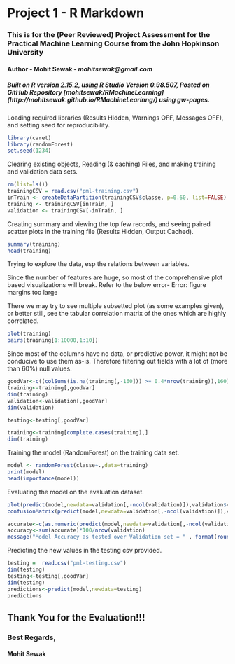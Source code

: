 
<!-- background: #b2cdb7 -->
<!-- color: #fff -->
<!-- font: din -->

Project 1 - R Markdown
========================================================


### This is for the (Peer Reviewed) Project Assessment for the Practical Machine Learning Course from the John Hopkinson University

#### **Author** - Mohit Sewak - *mohitsewak@gmail.com*

##### Built on R version 2.15.2, using R Studio Version 0.98.507, Posted on GitHub Repository [mohitsewak/RMachineLearning] (http://mohitsewak.github.io/RMachineLearinng/) using gw-pages.


Loading required libraries (Results Hidden, Warnings OFF, Messages OFF), and setting seed for reproducibility.

```r
library(caret)
library(randomForest)
set.seed(1234)
```

Clearing existing objects, Reading (& caching) Files, and making training and validation data sets.

```r
rm(list=ls())
trainingCSV = read.csv("pml-training.csv")
inTrain <- createDataPartition(trainingCSV$classe, p=0.60, list=FALSE)
training <- trainingCSV[inTrain, ]
validation <- trainingCSV[-inTrain, ]

```

Creating summary and viewing the top few records, and seeing paired scatter plots in the training file (Results Hidden, Output Cached).


```r
summary(training)
head(training)
```

Trying to explore the data, esp the relations between variables. 

<p></p>

<p> Since the number of features are huge, so most of the comprehensive plot based visualizations will break. Refer to the below error- Error: figure margins too large</p>

<p></p>

<p>There we may try to see multiple subsetted plot (as some examples given), or better still, see the tabular correlation matrix of the ones which are highly correlated.</p>

```r
plot(training)
pairs(training[1:10000,1:10])
```

Since most of the columns have no data, or predictive power, it might not be conducive to use them as-is. Therefore filtering out fields with a lot of (more than 60%) null values.

```r
goodVar<-c((colSums(is.na(training[,-160])) >= 0.4*nrow(training)),160)
training<-training[,goodVar]
dim(training)
validation<-validation[,goodVar]
dim(validation)

testing<-testing[,goodVar]

training<-training[complete.cases(training),]
dim(training)
```

Training the model (RandomForest) on the training data set.

```r
model <- randomForest(classe~.,data=training)
print(model)
head(importance(model))
```

Evaluating the model on the evaluation dataset.

```r
plot(predict(model,newdata=validation[,-ncol(validation)]),validation$classe)
confusionMatrix(predict(model,newdata=validation[,-ncol(validation)]),validation$classe)

accurate<-c(as.numeric(predict(model,newdata=validation[,-ncol(validation)])==validation$classe))
accuracy<-sum(accurate)*100/nrow(validation)
message("Model Accuracy as tested over Validation set = " , format(round(accuracy, 2), nsmall = 2), "%")
```

Predicting the new values in the testing csv provided.

```r
testing =  read.csv("pml-testing.csv")
dim(testing)
testing<-testing[,goodVar]
dim(testing)
predictions<-predict(model,newdata=testing)
predictions
```

## Thank You for the Evaluation!!!
### Best Regards,
#### Mohit Sewak
<p></p>
